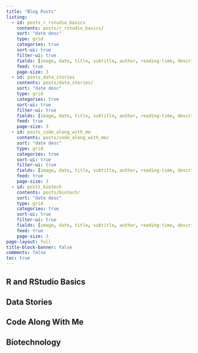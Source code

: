 ```yaml
---
title: "Blog Posts"
listing:
  - id: posts_r_rstudio_basics
    contents: posts/r_rstudio_basics/
    sort: "date desc"
    type: grid
    categories: true
    sort-ui: true
    filter-ui: true
    fields: [image, date, title, subtitle, author, reading-time, description, categories]
    feed: true
    page-size: 3
  - id: posts_data_stories
    contents: posts/data_stories/
    sort: "date desc"
    type: grid
    categories: true
    sort-ui: true
    filter-ui: true
    fields: [image, date, title, subtitle, author, reading-time, description, categories]
    feed: true
    page-size: 3
  - id: posts_code_along_with_me
    contents: posts/code_along_with_me/
    sort: "date desc"
    type: grid
    categories: true
    sort-ui: true
    filter-ui: true
    fields: [image, date, title, subtitle, author, reading-time, description, categories]
    feed: true
    page-size: 3
  - id: posts_biotech
    contents: posts/biotech/
    sort: "date desc"
    type: grid
    categories: true
    sort-ui: true
    filter-ui: true
    fields: [image, date, title, subtitle, author, reading-time, description, categories]
    feed: true
    page-size: 3
page-layout: full
title-block-banner: false
comments: false
toc: true
---
```


## R and RStudio Basics

::: {#posts_r_rstudio_basics}
:::

## Data Stories

::: {#posts_data_stories}
:::

## Code Along With Me

::: {#posts_code_along_with_me}
:::

## Biotechnology

::: {#posts_biotech}
:::
